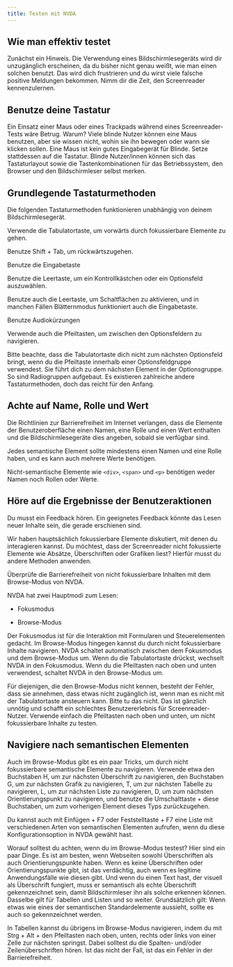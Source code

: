 ```yaml
---
title: Testen mit NVDA
---
```


## Wie man effektiv testet

Zunächst ein Hinweis. Die Verwendung eines Bildschirmlesegeräts wird dir unzugänglich erscheinen, da du bisher nicht
genau weißt, wie man einen solchen benutzt. Das wird dich frustrieren und du wirst viele falsche positive Meldungen
bekommen. Nimm dir die Zeit, den Screenreader kennenzulernen.

## Benutze deine Tastatur

Ein Einsatz einer Maus oder eines Trackpads während eines Screenreader-Tests wäre Betrug. Warum? Viele blinde Nutzer
können eine Maus benutzen, aber sie wissen nicht, wohin sie ihn bewegen oder wann sie klicken sollen. Eine Maus ist
kein gutes Eingabegerät für Blinde. Setze stattdessen auf die Tastatur. Blinde Nutzer/innen können sich das Tastaturlayout
sowie die Tastenkombinationen für das Betriebssystem, den Browser und den Bildschirmleser selbst merken.

## Grundlegende Tastaturmethoden

Die folgenden Tastaturmethoden funktionieren unabhängig von deinem Bildschirmlesegerät.

Verwende die Tabulatortaste, um vorwärts durch fokussierbare Elemente zu gehen.

Benutze Shift + Tab, um rückwärtszugehen.

Benutze die Eingabetaste

Benutze die Leertaste, um ein Kontrollkästchen oder ein Optionsfeld auszuwählen.

Benutze auch die Leertaste, um Schaltflächen zu aktivieren, und in manchen Fällen Blätternmodus funktioniert auch die Eingabetaste.

Benutze Audiokürzungen

Verwende auch die Pfeiltasten, um zwischen den Optionsfeldern zu navigieren.

Bitte beachte, dass die Tabulatortaste dich nicht zum nächsten Optionsfeld bringt, wenn du die Pfeiltaste innerhalb einer
Optionsfeldgruppe verwendest. Sie führt dich zu dem nächsten Element in der Optionsgruppe. So sind Radiogruppen aufgebaut.
 Es existieren zahlreiche andere Tastaturmethoden, doch das reicht für den Anfang.

## Achte auf Name, Rolle und Wert

Die Richtlinien zur Barrierefreiheit im Internet verlangen, dass die Elemente der Benutzeroberfläche einen Namen, eine
Rolle und einen Wert enthalten und die Bildschirmlesegeräte dies angeben, sobald sie verfügbar sind.

Jedes semantische Element sollte mindestens einen Namen und eine Rolle haben, und es kann auch mehrere Werte benötigen.

Nicht-semantische Elemente wie `<div>`, `<span>` und `<p>` benötigen weder Namen noch Rollen oder Werte.

## Höre auf die Ergebnisse der Benutzeraktionen

Du musst ein Feedback hören. Ein geeignetes Feedback könnte das Lesen neuer Inhalte sein, die gerade erschienen sind.

Wir haben hauptsächlich fokussierbare Elemente diskutiert, mit denen du interagieren kannst. Du möchtest, dass der
Screenreader nicht fokussierte Elemente wie Absätze, Überschriften oder Grafiken liest? Hierfür musst du andere Methoden
anwenden.

Überprüfe die Barrierefreiheit von nicht fokussierbare Inhalten mit dem Browse-Modus von NVDA.

NVDA hat zwei Hauptmodi zum Lesen:

- Fokusmodus

- Browse-Modus

Der Fokusmodus ist für die Interaktion mit Formularen und Steuerelementen gedacht. Im Browse-Modus hingegen kannst du durch
nicht fokussierbare Inhalte navigieren. NVDA schaltet automatisch zwischen dem Fokusmodus und dem Browse-Modus um. Wenn du
die Tabulatortaste drückst, wechselt NVDA in den Fokusmodus. Wenn du die Pfeiltasten nach oben und unten verwendest, schaltet
NVDA in den Browse-Modus um.

Für diejenigen, die den Browse-Modus nicht kennen, besteht der Fehler, dass sie annehmen, dass etwas nicht zugänglich ist,
wenn man es nicht mit der Tabulatortaste ansteuern kann. Bitte tu das nicht. Das ist gänzlich unnötig und schafft ein schlechtes
Benutzererlebnis für Screenreader-Nutzer. Verwende einfach die Pfeiltasten nach oben und unten, um nicht fokussierbare Inhalte
zu testen.

## Navigiere nach semantischen Elementen

Auch im Browse-Modus gibt es ein paar Tricks, um durch nicht fokussierbare semantische Elemente zu navigieren. Verwende
etwa den Buchstaben H, um zur nächsten Überschrift zu navigieren, den Buchstaben G, um zur nächsten Grafik zu navigieren,
T, um zur nächsten Tabelle zu navigieren, L, um zur nächsten Liste zu navigieren, D, um zum nächsten Orientierungspunkt zu
navigieren, und benutze die Umschalttaste + diese Buchstaben, um zum vorherigen Element dieses Typs zurückzugehen.

Du kannst auch mit Einfügen + F7 oder Feststelltaste + F7 eine Liste mit verschiedenen Arten von semantischen Elementen
aufrufen, wenn du diese Konfigurationsoption in NVDA gewählt hast.

Worauf solltest du achten, wenn du im Browse-Modus testest? Hier sind ein paar Dinge. Es ist am besten, wenn Webseiten
sowohl Überschriften als auch Orientierungspunkte haben. Wenn es keine Überschriften oder Orientierungspunkte gibt, ist
das verdächtig, auch wenn es legitime Anwendungsfälle wie diesen gibt. Und wenn du einen Text hast, der visuell als
Überschrift fungiert, muss er semantisch als echte Überschrift gekennzeichnet sein, damit Bildschirmleser ihn als solche
erkennen können. Dasselbe gilt für Tabellen und Listen und so weiter. Grundsätzlich gilt: Wenn etwas wie eines der
semantischen Standardelemente aussieht, sollte es auch so gekennzeichnet werden.

In Tabellen kannst du übrigens im Browse-Modus navigieren, indem du mit Strg + Alt + den Pfeiltasten nach oben, unten,
rechts oder links von einer Zelle zur nächsten springst. Dabei solltest du die Spalten- und/oder Zeilenüberschriften hören.
Ist das nicht der Fall, ist das ein Fehler in der Barrierefreiheit.
